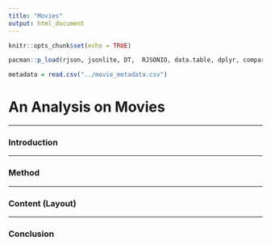 ```yaml
---
title: "Movies"
output: html_document
---
```


```r
knitr::opts_chunk$set(echo = TRUE)
```

```r
pacman::p_load(rjson, jsonlite, DT,  RJSONIO, data.table, dplyr, compareDF)
```

```r
metadata = read.csv("../movie_metadata.csv")
```

# An Analysis on Movies

----

### Introduction

----

### Method

----

### Content (Layout)

----

### Conclusion


